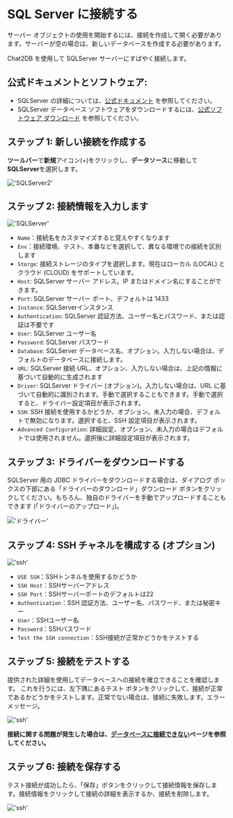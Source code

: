 # SQL Server に接続する

サーバー オブジェクトの使用を開始するには、接続を作成して開く必要があります。サーバーが空の場合は、新しいデータベースを作成する必要があります。

Chat2DB を使用して SQLServer サーバーにすばやく接続します。

## 公式ドキュメントとソフトウェア:

- SQLServer の詳細については、[公式ドキュメント](https://learn.microsoft.com/en-us/sql/sql-server/?view=sql-server-ver16) を参照してください。
- SQLServer データベース ソフトウェアをダウンロードするには、[公式ソフトウェア ダウンロード](https://www.microsoft.com/en-us/sql-server/sql-server-downloads) を参照してください。

## ステップ 1: 新しい接続を作成する

**ツールバー**で**新規**アイコン(+)をクリックし、**データソース**に移動して**SQLServer**を選択します。

!['SQLServer2'](/image/connection/SQLServer2.png)

## ステップ 2: 接続情報を入力します

!['SQLServer'](/image/connection/SQLServer.png)

- `Name`：接続名をカスタマイズすると覚えやすくなります
- `Env`：接続環境、テスト、本番などを選択して、異なる環境での接続を区別します
- `Storge`: 接続ストレージのタイプを選択します。現在はローカル (LOCAL) とクラウド (CLOUD) をサポートしています。
- `Host`: SQLServer サーバー アドレス。IP またはドメイン名にすることができます。
- `Port`: SQLServer サーバー ポート、デフォルトは 1433
- `Instance`: SQLServerインスタンス
- `Authentication`: SQLServer 認証方法、ユーザー名とパスワード、または認証は不要です
- `User`: SQLServer ユーザー名
- `Password`: SQLServer パスワード
- `Database`: SQLServer データベース名、オプション。入力しない場合は、デフォルトのデータベースに接続します。
- `URL`: SQLServer 接続 URL、オプション、入力しない場合は、上記の情報に基づいて自動的に生成されます
- `Driver`: SQLServer ドライバー (オプション)。入力しない場合は、URL に基づいて自動的に識別されます。手動で選択することもできます。手動で選択すると、ドライバー設定項目が表示されます。
- `SSH`: SSH 接続を使用するかどうか、オプション。未入力の場合、デフォルトで無効になります。選択すると、SSH 設定項目が表示されます。
- `Advanced Configuration`: 詳細設定、オプション、未入力の場合はデフォルトでは使用されません。選択後に詳細設定項目が表示されます。

## ステップ 3: ドライバーをダウンロードする

SQLServer 用の JDBC ドライバーをダウンロードする場合は、ダイアログ ボックスの下部にある「ドライバーのダウンロード」ダウンロード ボタンをクリックしてください。もちろん、独自のドライバーを手動でアップロードすることもできます (「ドライバーのアップロード」)。

!['ドライバー'](/image/connection/driver.png)

## ステップ 4: SSH チャネルを構成する (オプション)

!['ssh'](/image/connection/ssh.png)
- `USE SSH`：SSHトンネルを使用するかどうか
- `SSH Host`：SSHサーバーアドレス
- `SSH Port`：SSHサーバーポートのデフォルトは22
- `Authentication`：SSH 認証方法、ユーザー名、パスワード、または秘密キー
- `User`：SSHユーザー名
- `Password`：SSHパスワード
- `Test the SSH connection`：SSH接続が正常かどうかをテストする

## ステップ 5: 接続をテストする

提供された詳細を使用してデータベースへの接続を確立できることを確認します。
これを行うには、左下隅にあるテスト ボタンをクリックして、接続が正常であるかどうかをテストします。正常でない場合は、接続に失敗します。エラーメッセージ。

!['ssh'](/image/connection/test.png)

**接続に関する問題が発生した場合は、[データベースに接続できない]((https://docs.chat2db.ai/docs/question/Cannot-connect-to-database))ページを参照してください。**

## ステップ 6: 接続を保存する

テスト接続が成功したら、「保存」ボタンをクリックして接続情報を保存します。接続情報をクリックして接続の詳細を表示するか、接続を削除します。

!['ssh'](/image/connection/test.png)